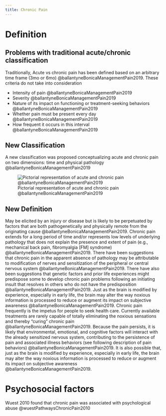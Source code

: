 ```yaml
---
title: Chronic Pain
---
```


# Definition

## Problems with traditional acute/chronic classification 

Traditionally, Acute vs chronic pain has been defined based on an arbitrary time frame (3mo or 6mo) @ballantyneBonicaManagementPain2019.
These criteria do not take into consideration

- Intensity of pain @ballantyneBonicaManagementPain2019
- Severity @ballantyneBonicaManagementPain2019
- Nature of its impact on functioning or treatment-seeking behaviors @ballantyneBonicaManagementPain2019
- Whether pain must be present every day @ballantyneBonicaManagementPain2019
- How frequent it occurs in this interval @ballantyneBonicaManagementPain2019

## New Classification
A new classification was proposed conceptualizing acute and chronic pain on two dimensions: time and physical pathology @ballantyneBonicaManagementPain2019

![Pictorial representation of acute and chronic pain @ballantyneBonicaManagementPain2019](/The Archive/Pain_science/images/fig2.1 Bonica acute vs chronic pain classification.png)

## New Definition

May be elicited by an injury or disease but is likely to be perpetuated by factors that are both pathogenetically and physically remote from the originating cause @ballantyneBonicaManagementPain2019. 
Chronic pain extends for a long period of time and/or represents low levels of underlying pathology that does not explain the presence and extent of pain (e.g., mechanical back pain, fibromyalgia [FM] syndrome) @ballantyneBonicaManagementPain2019.
There have been suggestions that chronic pain in the apparent absence of pathology may be attributable to modification of nerves and sensitization of the peripheral or central nervous system @ballantyneBonicaManagementPain2019. 
There have also been suggestions that genetic factors and prior life experiences might predispose some to develop chronic pain problems following an initiating insult that resolves in others who do not have the predisposition @ballantyneBonicaManagementPain2019.
Just as the brain is modified by experience, especially in early life, the brain may alter the way noxious information is processed to reduce or augment its impact on subjective awareness @ballantyneBonicaManagementPain2019. 
Chronic pain frequently is the impetus for people to seek health care. Currently available treatments are rarely capable of totally eliminating the noxious sensations and thereby “curing” chronic pain @ballantyneBonicaManagementPain2019.
Because the pain persists, it is likely that environmental, emotional, and cognitive factors will interact with the already sensitized nervous system, contributing to the persistence of pain and associated illness behaviors (see following description of pain behaviors) @ballantyneBonicaManagementPain2019. 
It is also possible that, just as the brain is modified by experience, especially in early life, the brain may alter the way noxious information is processed to reduce or augment its impact on subjective awareness @ballantyneBonicaManagementPain2019.



# Psychosocial factors

Wuest 2010 found that chronic pain was associated with psychological abuse @wuestPathwaysChronicPain2010

